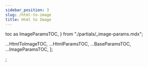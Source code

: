 ```yaml
---
sidebar_position: 3
slug: /html-to-image
title: Html to Image
---
```



  toc as ImageParamsTOC,
} from "./partials/_image-params.mdx";

<head>
  <title>Html to Image | Docs - Image Generation Service</title>
  <meta
    name="description"
    content="cloudlayer.io is a Image generation service that helps you automate your Image generation process. Use our HTML to Image API or no-code integration."
  />
</head>

<HtmlToImage />
<HtmlParams />
<BaseParams />
<UrlToImage />
<ImageParams />

  ...HtmlToImageTOC,
  ...HtmlParamsTOC,
  ...BaseParamsTOC,
  ...ImageParamsTOC,
];

;
